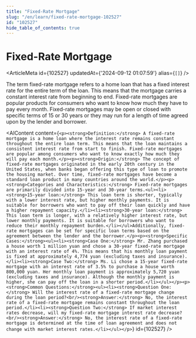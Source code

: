 ```yaml
---
title: "Fixed-Rate Mortgage"
slug: "/en/learn/fixed-rate-mortgage-102527"
id: "102527"
hide_table_of_contents: true
---
```



# Fixed-Rate Mortgage

<ArticleMeta id={102527} updatedAt={'2024-09-12 01:07:59'} alias={`[]`} />
<div className='border-solid border-b border-t-0 my-4 border-[var(--ifm-color-gray-300)]' />

The term fixed-rate mortgage refers to a home loan that has a fixed interest rate for the entire term of the loan. This means that the mortgage carries a constant interest rate from beginning to end. Fixed-rate mortgages are popular products for consumers who want to know how much they have to pay every month. Fixed-rate mortgages may be open or closed with specific terms of 15 or 30 years or they may run for a length of time agreed upon by the lender and borrower.

<AIContent content={`<p><strong>Definition:</strong> A fixed-rate mortgage is a home loan where the interest rate remains constant throughout the entire loan term. This means that the loan maintains a consistent interest rate from start to finish. Fixed-rate mortgages are popular among consumers who want to know exactly how much they will pay each month.</p><p><strong>Origin:</strong> The concept of fixed-rate mortgages originated in the early 20th century in the United States, when banks began offering this type of loan to promote the housing market. Over time, fixed-rate mortgages have become a standard loan product in many countries around the world.</p><p><strong>Categories and Characteristics:</strong> Fixed-rate mortgages are primarily divided into 15-year and 30-year terms.<ul><li><strong>15-year loan:</strong> This loan term is shorter, typically with a lower interest rate, but higher monthly payments. It is suitable for borrowers who want to pay off their loan quickly and have a higher repayment capacity.</li><li><strong>30-year loan:</strong> This loan term is longer, with a relatively higher interest rate, but lower monthly payments. It is suitable for borrowers who want to reduce their monthly repayment burden.</li></ul>Additionally, fixed-rate mortgages can be set for specific loan terms based on the agreement between the lender and the borrower.</p><p><strong>Specific Cases:</strong><ul><li><strong>Case One:</strong> Mr. Zhang purchased a house worth 1 million yuan and chose a 30-year fixed-rate mortgage with an interest rate of 4%. This means that his monthly loan payment is fixed at approximately 4,774 yuan (excluding taxes and insurance).</li><li><strong>Case Two:</strong> Ms. Li chose a 15-year fixed-rate mortgage with an interest rate of 3.5% to purchase a house worth 800,000 yuan. Her monthly loan payment is approximately 5,720 yuan (excluding taxes and insurance). Although the monthly payment is higher, she can pay off the loan in a shorter period.</li></ul></p><p><strong>Common Questions:</strong><ul><li><strong>Question One:</strong> Will the interest rate of a fixed-rate mortgage change during the loan period?<br/><strong>Answer:</strong> No, the interest rate of a fixed-rate mortgage remains constant throughout the loan period.</li><li><strong>Question Two:</strong> If market interest rates decrease, will my fixed-rate mortgage interest rate decrease?<br/><strong>Answer:</strong> No, the interest rate of a fixed-rate mortgage is determined at the time of loan agreement and does not change with market interest rates.</li></ul></p>`} id={102527} />
